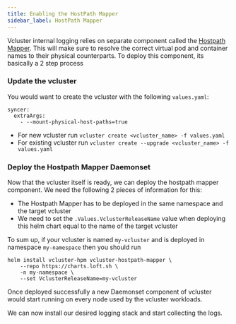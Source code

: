 ```yaml
---
title: Enabling the HostPath Mapper 
sidebar_label: HostPath Mapper
---
```


Vcluster internal logging relies on separate component called the [Hostpath Mapper](https://github.com/loft-sh/vcluster-hostpath-mapper). This will make sure to resolve the correct virtual pod and container names to their physical counterparts.
To deploy this component, its basically a 2 step process
### Update the vcluster
You would want to create the vcluster with the following `values.yaml`:
```
syncer:
  extraArgs:
    - --mount-physical-host-paths=true
```

* For new vcluster run `vcluster create <vcluster_name> -f values.yaml`
* For existing vcluster run `vcluster create --upgrade <vcluster_name> -f values.yaml`

### Deploy the Hostpath Mapper Daemonset
Now that the vcluster itself is ready, we can deploy the hostpath mapper component. We need the following 2 pieces of information for this:
* The Hostpath Mapper has to be deployed in the same namespace and the target vcluster
* We need to set the `.Values.VclusterReleaseName` value when deploying this helm chart equal to the name of the target vcluster

To sum up, if your vcluster is named `my-vcluster` and is deployed in namespace `my-namespace` then you should run
```
helm install vcluster-hpm vcluster-hostpath-mapper \
    --repo https://charts.loft.sh \
    -n my-namespace \
    --set VclusterReleaseName=my-vcluster
```

Once deployed successfully a new Daemonset component of vcluster would start running on every node used by the vcluster workloads.

We can now install our desired logging stack and start collecting the logs.